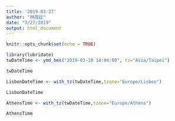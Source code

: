 ```yaml
---
title: '2019-03-27'
author: "林茂廷"
date: "3/27/2019"
output: html_document
---
```


```r
knitr::opts_chunk$set(echo = TRUE)
```

```r
library(lubridate)
twDateTime <- ymd_hms("2019-03-18 14:04:00", tz="Asia/Taipei")

twDateTime

LisbonDateTime <- with_tz(twDateTime,tzone="Europe/Lisbon")

LisbonDateTime

AthensTime <- with_tz(twDateTime,tzone="Europe/Athens")

AthensTime
```

